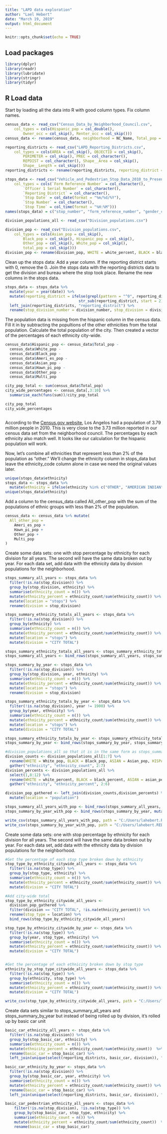 ```yaml
---
title: "LAPD data exploration"
author: "Lael Hebert"
date: "March 19, 2019"
output: html_document
---
```


```r
knitr::opts_chunk$set(echo = TRUE)
```

## Load packages
```r
library(dplyr)
library(readr)
library(lubridate)
library(stringr)
library(tidyr)
```

## R Load data

Start by loading all the data into R with good column types. Fix column names.

```r
census_data <- read_csv("Census_Data_by_Neighborhood_Council.csv", 
    col_types = cols(Hispanic_pop = col_double(), 
        Owner_occ = col_skip(), Renter_occ = col_skip()))
census_data <- rename(census_data, neighborhood = NC_Name, Total_pop = "Total Population")

reporting_districts <- read_csv("LAPD_Reporting_Districts.csv", 
    col_types = cols(AREA = col_skip(), OBJECTID = col_skip(), 
        PERIMETER = col_skip(), PREC = col_character(), 
        REPDIST = col_character(), Shape__Area = col_skip(), 
        Shape__Length = col_skip()))
reporting_districts <- rename(reporting_districts, reporting_district = REPDIST, division_number = PREC, division = APREC, bureau = BUREAU, basic_car = BASICCAR)

stops_data <- read_csv("Vehicle_and_Pedestrian_Stop_Data_2010_to_Present.csv", 
    col_types = cols(`Form Reference Number` = col_character(), 
        `Officer 1 Serial Number` = col_character(), 
        `Reporting District` = col_character(), 
        `Stop Date` = col_date(format = "%m/%d/%Y"), 
        `Stop Number` = col_character(), 
        `Stop Time` = col_time(format = "%H:%M")))
names(stops_data) = c("stop_number", "form_reference_number", "gender_code", "ethnicity_code", "ethnicity", "date", "time", "officer_1_serial", "officer_1_division_num", "division_1", "officer_2_serial", "Officer_2_division_num", "division_2", "reporting_district", "stop_type", "post_stop_activity")

division_populations_all <- read_csv("Division_populations.csv") 

division_pop <- read_csv("Division_populations.csv", 
    col_types = cols(Asian_pop = col_skip(), 
        Black_pop = col_skip(), Hispanic_pop = col_skip(), 
        Other_pop = col_skip(), White_pop = col_skip(), 
        total_pop = col_skip()))
division_pop <- rename(division_pop, WHITE = white_percent, BLACK = black_percent, ASIAN = asian_percent, HISPANIC = hispanic_percent, OTHER = other_percent)


```
Clean up the stops data: 
Add a year column. 
If the reporting district starts with 0, remove the 0.
Join the stops data with the reporting districts data to get the division and bureau where the stop took place. 
Rename the new columns in the stops data.

```r
stops_data <- stops_data %>%
  mutate(year = year(date)) %>%
  mutate(reporting_district = ifelse(grepl(pattern = "^0", reporting_district), 
                                 str_sub(reporting_district, start = 2), reporting_district)) %>%
  left_join(reporting_districts, "reporting_district") %>%
  rename(stop_division_number = division_number, stop_division = division, stop_bureau = bureau, stop_basic_car = basic_car)


```

The population data is missing from the hispanic column in the census data. Fill it in by subtracting the popultions of the other ethnicities from the total population. Calculate the total population of the city. Then created a vector of the percentages of each ethnicity city-wide. 


```r
census_data$Hispanic_pop <- census_data$Total_pop - 
  census_data$White_pop -
  census_data$Black_pop -
  census_data$Ameri_es_pop -
  census_data$Asian_pop -
  census_data$Hawn_pi_pop -
  census_data$Other_pop -
  census_data$Multi_pop

city_pop_total <- sum(census_data$Total_pop)
city_wide_percentages <- census_data[,3:10] %>%
  summarise_each(funs(sum))/city_pop_total

city_pop_total
city_wide_percentages



```

According to the [Census.gov website](https://www.census.gov/quickfacts/fact/table/losangelescitycalifornia,losangelescountycalifornia/POP010210), Los Angelos had a population of 3.79 million people in 2010. This is very close to the 3.73 million reported in our census data set from the neighborhood council. The percentages by each ethnicity also match well. It looks like our calculation for the hispanic population will work.

Now, let's combine all ethnicities that represent less than 2% of the population as "other." We'll change the ethnicity column in stops_data but leave the ethnicity_code column alone in case we need the original values later. 
```r
unique(stops_data$ethnicity)
stops_data <- stops_data %>% 
  mutate(ethnicity = ifelse(ethnicity %in% c("OTHER", "AMERICAN INDIAN", "MULTI-DESCENTS"), "OTHER", ethnicity))
unique(stops_data$ethnicity)


```
Add a column to the census_data called All_other_pop with the sum of the populations of ethnic groups with less than 2% of the population.  
```r
census_data <- census_data %>% mutate(
  All_other_pop = 
    Ameri_es_pop +
    Hawn_pi_pop +
    Other_pop + 
    Multi_pop
)
```
Create some data sets: one with stop percentage by ethnicity for each division for all years. The second will have the same data broken out by year.  For each data set, add data with the ethnicity data by division populations for the neighborhood.  
```r
stops_summary_all_years <- stops_data %>% 
  filter(!is.na(stop_division)) %>%
  group_by(stop_division, ethnicity) %>%
  summarise(ethnicity_count = n()) %>%
  mutate(ethnicity_percent = ethnicity_count/sum(ethnicity_count)) %>%
  mutate(location = "stops") %>%
  rename(division = stop_division)

stops_summary_ethnicity_totals_all_years <- stops_data %>% 
  filter(!is.na(stop_division)) %>%
  group_by(ethnicity) %>%
  summarise(ethnicity_count = n()) %>%
  mutate(ethnicity_percent = ethnicity_count/sum(ethnicity_count)) %>%
  mutate(location = "stops") %>% 
  mutate(division = "CITY TOTAL")

stops_summary_ethnicity_totals_all_years <- stops_summary_ethnicity_totals_all_years[c(5,1,2,3,4)]
stops_summary_all_years <- bind_rows(stops_summary_all_years, stops_summary_ethnicity_totals_all_years)

stops_summary_by_year <- stops_data %>% 
  filter(!is.na(stop_division)) %>%
  group_by(stop_division, year, ethnicity) %>%
  summarise(ethnicity_count = n()) %>%
  mutate(ethnicity_percent = ethnicity_count/sum(ethnicity_count)) %>%
  mutate(location = "stops") %>%
  rename(division = stop_division)

stops_summary_ethnicity_totals_by_year <- stops_data %>% 
  filter(!is.na(stop_division), year != 1900) %>%
  group_by(year, ethnicity) %>%
  summarise(ethnicity_count = n()) %>%
  mutate(ethnicity_percent = ethnicity_count/sum(ethnicity_count)) %>%
  mutate(location = "stops") %>%
  mutate(division = "CITY TOTAL")

stops_summary_ethnicity_totals_by_year <- stops_summary_ethnicity_totals_by_year[c(6,1,2,3,4,5)]
stops_summary_by_year <- bind_rows(stops_summary_by_year, stops_summary_ethnicity_totals_by_year)

#division_populations_all so that it is in the same form as stops_summary. Call it division_pop_gathered
division_counts <- division_populations_all[1:7] %>% 
  rename(WHITE = White_pop, BLACK = Black_pop, ASIAN = Asian_pop, HISPANIC = Hispanic_pop, OTHER = Other_pop) %>%
  gather("ethnicity", "ethnicity_count", 2:7) 
division_percents <- division_populations_all %>%
  select(1,8:12) %>%
  rename(WHITE = white_percent, BLACK = black_percent, ASIAN = asian_percent, HISPANIC = hispanic_percent, OTHER = other_percent)  %>%
  gather("ethnicity", "ethnicity_percent", 2:6)

division_pop_gathered <- left_join(division_counts,division_percents) %>%
  mutate(location = "population")

stops_summary_all_years_with_pop <- bind_rows(stops_summary_all_years, division_pop_gathered)
stops_summary_by_year_with_pop <- bind_rows(stops_summary_by_year, mutate(division_pop_gathered, year = 2010))

write_csv(stops_summary_all_years_with_pop, path = "C:/Users/lahebert.REDMOND/Documents/Learning/Springboard/Introduction to Data Science/Capstone/Data/Output/stops_summary_all_years_with_pop.csv")
write_csv(stops_summary_by_year_with_pop, path = "C:/Users/lahebert.REDMOND/Documents/Learning/Springboard/Introduction to Data Science/Capstone/Data/Output/stops_summary_by_year_with_pop.csv")

```


Create some data sets: one with stop percentage by ethnicity for each division for all years. The second will have the same data broken out by year.  For each data set, add data with the ethnicity data by division populations for the neighborhood.  

```r
#Get the percentage of each stop type broken down by ethnicity
stop_type_by_ethnicity_citywide_all_years <- stops_data %>% 
  filter(!is.na(stop_type)) %>%
  group_by(stop_type, ethnicity) %>%
  summarise(ethnicity_count = n()) %>%
  mutate(ethnicity_percent = ethnicity_count/sum(ethnicity_count)) %>%
  mutate(division = "CITY TOTAL")

#Add city-wide total 
stop_type_by_ethnicity_citywide_all_years <- 
  division_pop_gathered %>%
  filter(division == "CITY TOTAL", !is.na(ethnicity_percent)) %>%
  rename(stop_type = location) %>%
  bind_rows(stop_type_by_ethnicity_citywide_all_years)

stop_type_by_ethnicity_citywide_by_year <- stops_data %>% 
  filter(!is.na(stop_type)) %>%
  group_by(year, stop_type, ethnicity) %>%
  summarise(ethnicity_count = n()) %>%
  mutate(ethnicity_percent = ethnicity_count/sum(ethnicity_count)) %>%
  mutate(division = "CITY TOTAL")


#Get the percentage of each ethnicity broken down by stop type
ethnicity_by_stop_type_citywide_all_years <- stops_data %>% 
  filter(!is.na(stop_type)) %>%
  group_by(ethnicity, stop_type) %>%
  summarise(ethnicity_count = n()) %>%
  mutate(ethnicity_percent = ethnicity_count/sum(ethnicity_count)) %>%
  mutate(division = "CITY TOTAL")

write_csv(stop_type_by_ethnicity_citywide_all_years, path = "C:/Users/lahebert.REDMOND/Documents/Learning/Springboard/Introduction to Data Science/Capstone/Data/Output/stop_type_by_ethnicity_citywide_all_years.csv")

```
Create data sets similar to stops_summary_all_years and stops_summary_by_year but instead of being rolled up by division, it's rolled up by basic car unit
```r
basic_car_ethnicity_all_years <- stops_data %>% 
  filter(!is.na(stop_division)) %>%
  group_by(stop_basic_car, ethnicity) %>%
  summarise(ethnicity_count = n()) %>%
  mutate(ethnicity_percent = ethnicity_count/sum(ethnicity_count))  %>%
  rename(basic_car = stop_basic_car) %>%
  left_join(unique(select(reporting_districts, basic_car, division)), "basic_car")

basic_car_ethnicity_by_year <- stops_data %>% 
  filter(!is.na(stop_division)) %>%
  group_by(stop_basic_car, year, ethnicity) %>%
  summarise(ethnicity_count = n()) %>%
  mutate(ethnicity_percent = ethnicity_count/sum(ethnicity_count)) %>%
  rename(basic_car = stop_basic_car) %>% 
  left_join(unique(select(reporting_districts, basic_car, division)), "basic_car")

basic_car_pedestrian_ethnicity_all_years <- stops_data %>% 
    filter(!is.na(stop_division), !is.na(stop_type)) %>%
    group_by(stop_basic_car, stop_type, ethnicity) %>%
    summarise(ethnicity_count = n()) %>%
    mutate(ethnicity_percent = ethnicity_count/sum(ethnicity_count))  %>%
    rename(basic_car = stop_basic_car) 


```